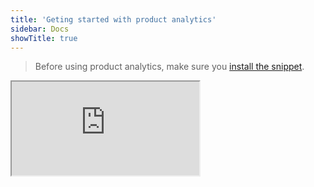 ```yaml
---
title: 'Geting started with product analytics'
sidebar: Docs
showTitle: true
---
```


> Before using product analytics, make sure you [install the snippet](/docs/getting-started/install).

<iframe
    src="https://www.youtube-nocookie.com/embed/2jQco8hEvTI?start=131"
    className="rounded shadow-xl"
/>

## Autocapture

You should enable [autocapture](/docs/product-analytics/autocapture) so you can define events retroactively.

## Custom events

You might also want to send some custom events since it's sometimes easier than defining an event using the [Toolbar](/docs/product-os/toolbar) than with autocapture.
